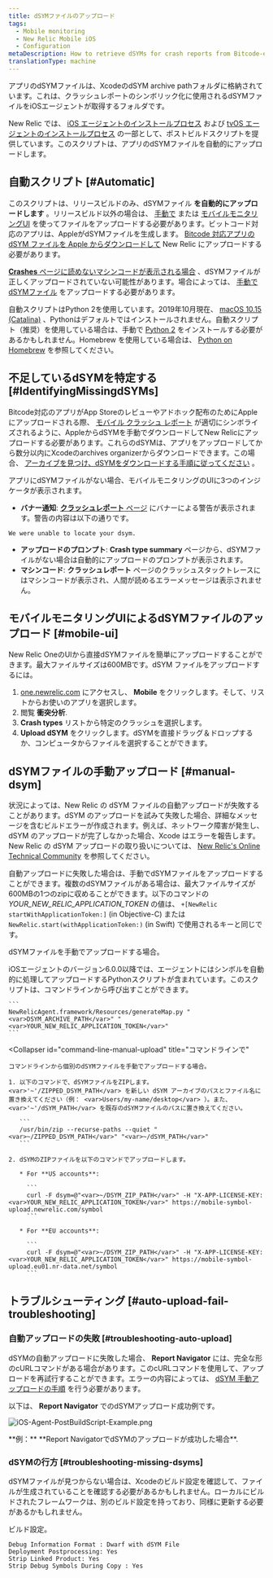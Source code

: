 ```yaml
---
title: dSYMファイルのアップロード
tags:
  - Mobile monitoring
  - New Relic Mobile iOS
  - Configuration
metaDescription: How to retrieve dSYMs for crash reports from Bitcode-enabled iOS apps monitored with New Relic mobile monitoring.
translationType: machine
---
```


アプリのdSYMファイルは、XcodeのdSYM archive pathフォルダに格納されています。これは、クラッシュレポートのシンボリック化に使用されるdSYMファイルをiOSエージェントが取得するフォルダです。

New Relic では、 [iOS エージェントのインストールプロセス](/docs/mobile-monitoring/mobile-monitoring-installation/getting-started/ios-installation-configuration) および [tvOS エージェントのインストールプロセス](/docs/mobile-monitoring/new-relic-mobile-ios/get-started/tvos-installation-configuration) の一部として、ポストビルドスクリプトを提供しています。このスクリプトは、アプリのdSYMファイルを自動的にアップロードします。

## 自動スクリプト [#Automatic]

このスクリプトは、リリースビルドのみ、dSYMファイル **を自動的にアップロードします** 。リリースビルド以外の場合は、 [手動で](#manual-dsym) または [モバイルモニタリングUI](#mobile-ui) を使ってファイルをアップロードする必要があります。ビットコード対応のアプリは、AppleがdSYMファイルを生成します。 [Bitcode 対応アプリの dSYM ファイルを Apple からダウンロードして](/docs/mobile-monitoring/new-relic-mobile-ios/install-configure/retrieve-upload-dsyms-bitcode-enabled-apps) New Relic にアップロードする必要があります。

[**Crashes** ページに読めないマシンコードが表示される場合](/docs/mobile-monitoring/mobile-monitoring-ui/crashes/mobile-apps-crashes-dashboard) 、dSYMファイルが正しくアップロードされていない可能性があります。場合によっては、 [手動でdSYMファイル](#manual-dsym) をアップロードする必要があります。

自動スクリプトはPython 2を使用しています。2019年10月現在、 [macOS 10.15 (Catalina)](https://developer.apple.com/documentation/macos_release_notes/macos_catalina_10_15_beta_10_release_notes#3318248) 、Pythonはデフォルトではインストールされません。自動スクリプト（推奨）を使用している場合は、手動で [Python 2](https://www.python.org/downloads/mac-osx/) をインストールする必要があるかもしれません。Homebrew を使用している場合は、 [Python on Homebrew](https://docs.brew.sh/Homebrew-and-Python) を参照してください。

## 不足しているdSYMを特定する [#IdentifyingMissingdSYMs]

Bitcode対応のアプリがApp Storeのレビューやアドホック配布のためにAppleにアップロードされる際、 [モバイル クラッシュ レポート](/docs/mobile-monitoring/new-relic-mobile/getting-started/ios-agent-crash-reporting) が適切にシンボライズされるように、AppleからdSYMを手動でダウンロードしてNew Relicにアップロードする必要があります。これらのdSYMは、アプリをアップロードしてから数分以内にXcodeのarchives organizerからダウンロードできます。この場合、 [アーカイブを見つけ、dSYMをダウンロードする手順に従ってください](#Archive) 。

アプリにdSYMファイルがない場合、モバイルモニタリングのUIに3つのインジケータが表示されます。

* **バナー通知**: [**クラッシュレポート** ページ](/docs/mobile-monitoring/mobile-monitoring-ui/crashes/mobile-apps-crash-report-dashboard) にバナーによる警告が表示されます。警告の内容は以下の通りです。

```
We were unable to locate your dsym.
```

* **アップロードのプロンプト**: **Crash type summary** ページから、dSYMファイルがない場合は自動的にアップロードのプロンプトが表示されます。
* **マシンコード**: **クラッシュレポート** ページのクラッシュスタックトレースにはマシンコードが表示され、人間が読めるエラーメッセージは表示されません。

## モバイルモニタリングUIによるdSYMファイルのアップロード [#mobile-ui]

New Relic OneのUIから直接dSYMファイルを簡単にアップロードすることができます。最大ファイルサイズは600MBです。dSYM ファイルをアップロードするには。

1. [one.newrelic.com](https://one.newrelic.com) にアクセスし、 **Mobile** をクリックします。そして、リストからお使いのアプリを選択します。
2. 閲覧 **衝突分析**.
3. **Crash types** リストから特定のクラッシュを選択します。
4. **Upload dSYM** をクリックします。dSYMを直接ドラッグ＆ドロップするか、コンピュータからファイルを選択することができます。

## dSYMファイルの手動アップロード [#manual-dsym]

状況によっては、New Relic の dSYM ファイルの自動アップロードが失敗することがあります。dSYM のアップロードを試みて失敗した場合、詳細なメッセージを含むビルドエラーが作成されます。例えば、ネットワーク障害が発生し、dSYM のアップロードが完了しなかった場合、Xcode はエラーを報告します。New Relic の dSYM アップロードの取り扱いについては、 [New Relic's Online Technical Community](https://discuss.newrelic.com/t/relic-solution-ios-dsym-upload-deep-dive/42513) を参照してください。

自動アップロードに失敗した場合は、手動でdSYMファイルをアップロードすることができます。複数のdSYMファイルがある場合は、最大ファイルサイズが600MBの1つのzipに収めることができます。以下のコマンドの <var>YOUR_NEW_RELIC_APPLICATION_TOKEN</var> の値は、 `+[NewRelic startWithApplicationToken:]` (in Objective-C) または `NewRelic.start(withApplicationToken:)` (in Swift) で使用されるキーと同じです。

dSYMファイルを手動でアップロードする場合。

<CollapserGroup>
  <Collapser
    id="python-manual-upload"
    title="Pythonスクリプト経由（エージェントバージョン6.0.0以上）"
  >
    iOSエージェントのバージョン6.0.0以降では、エージェントにはシンボルを自動的に処理してアップロードするPythonスクリプトが含まれています。このスクリプトは、コマンドラインから呼び出すことができます。

    ```
    NewRelicAgent.framework/Resources/generateMap.py "<var>DSYM_ARCHIVE_PATH</var>" "<var>YOUR_NEW_RELIC_APPLICATION_TOKEN</var>"
    ```
  </Collapser>

  <Collapser
    id="command-line-manual-upload"
    title="コマンドラインで"
  >
    コマンドラインから個別のdSYMファイルを手動でアップロードする場合。

    1. 以下のコマンドで、dSYMファイルをZIPします。 <var>'~'/ZIPPED_DSYM_PATH</var> を新しい dSYM アーカイブのパスとファイル名に置き換えてください（例： <var>Users/my-name/desktop</var> ）。また、 <var>'~'/dSYM_PATH</var> を既存のdSYMファイルのパスに置き換えてください。

       ```
       /usr/bin/zip --recurse-paths --quiet "<var>~/ZIPPED_DSYM_PATH</var>" "<var>~/dSYM_PATH</var>"
       ```

    2. dSYMのZIPファイルを以下のコマンドでアップロードします。

       * For **US accounts**:

         ```
         curl -F dsym=@"<var>~/DSYM_ZIP_PATH</var>" -H "X-APP-LICENSE-KEY: <var>YOUR_NEW_RELIC_APPLICATION_TOKEN</var>" https://mobile-symbol-upload.newrelic.com/symbol
         ```

       * For **EU accounts**:

         ```
         curl -F dsym=@"<var>~/DSYM_ZIP_PATH</var>" -H "X-APP-LICENSE-KEY: <var>YOUR_NEW_RELIC_APPLICATION_TOKEN</var>" https://mobile-symbol-upload.eu01.nr-data.net/symbol
         ```
  </Collapser>
</CollapserGroup>

## トラブルシューティング [#auto-upload-fail-troubleshooting]

### 自動アップロードの失敗 [#troubleshooting-auto-upload]

dSYMの自動アップロードに失敗した場合、 **Report Navigator** には、完全な形のcURLコマンドがある場合があります。このcURLコマンドを使用して、アップロードを再試行することができます。エラーの内容によっては、 [dSYM 手動アップロードの手順](#manual-dsym) を行う必要があります。

以下は、 **Report Navigator** でのdSYMアップロード成功例です。

![iOS-Agent-PostBuildScript-Example.png](./images/Screen-Shot-2014-09-23-at-11.30.35-AM_0.png "iOS-Agent-PostBuildScript-Example.png")

<figcaption>
  **例：** **Report NavigatorでdSYMのアップロードが成功した場合**.
</figcaption>

### dSYMの行方 [#troubleshooting-missing-dsyms]

dSYMファイルが見つからない場合は、Xcodeのビルド設定を確認して、ファイルが生成されていることを確認する必要があるかもしれません。ローカルにビルドされたフレームワークは、別のビルド設定を持っており、同様に更新する必要があるかもしれません。

ビルド設定。

```
Debug Information Format : Dwarf with dSYM File
Deployment Postprocessing: Yes
Strip Linked Product: Yes
Strip Debug Symbols During Copy : Yes
```